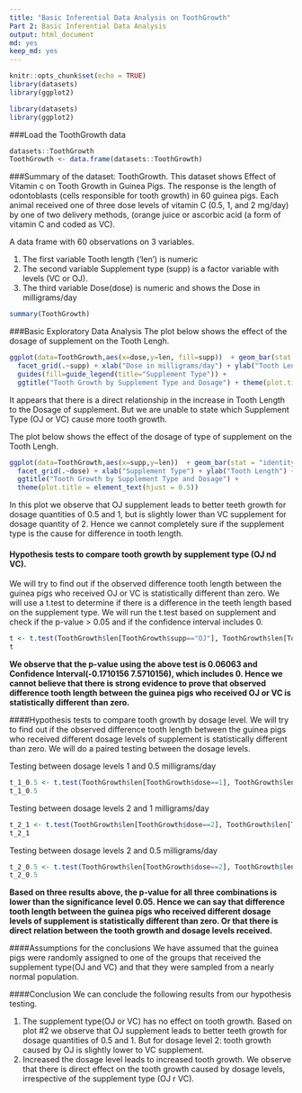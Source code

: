 ---
title: "Basic Inferential Data Analysis on ToothGrowth"
Part 2: Basic Inferential Data Analysis
output: html_document
md: yes
keep_md: yes
---

```{r setup, include=FALSE, warning=FALSE, message=FALSE, echo=FALSE, cache=TRUE}
knitr::opts_chunk$set(echo = TRUE)
library(datasets)
library(ggplot2)
```

```{r}
library(datasets)
library(ggplot2)
```


###Load the ToothGrowth data
```{r}
datasets::ToothGrowth
ToothGrowth <- data.frame(datasets::ToothGrowth)
```
###Summary of the dataset: ToothGrowth.
This dataset shows Effect of Vitamin c on Tooth Growth in Guinea Pigs.
The response is the length of odontoblasts (cells responsible for tooth growth) in 60 guinea pigs. Each animal received one of three dose levels of vitamin C (0.5, 1, and 2 mg/day) by one of two delivery methods, (orange juice or ascorbic acid (a form of vitamin C and coded as VC).

A data frame with 60 observations on 3 variables.

1. The first variable Tooth length ('len') is	numeric	 
2. The second variable Supplement type (supp) is a factor variable with levels	(VC or OJ).
3. The third variable Dose(dose) is numeric	and shows the Dose in milligrams/day
```{r}
summary(ToothGrowth)
```


###Basic Exploratory Data Analysis
The plot below shows the effect of the dosage of supplement on the Tooth Lengh. 
```{r, echo=TRUE}
ggplot(data=ToothGrowth,aes(x=dose,y=len, fill=supp))  + geom_bar(stat = "identity") + 
  facet_grid(.~supp) + xlab("Dose in milligrams/day") + ylab("Tooth Length") + 
  guides(fill=guide_legend(title="Supplement Type")) +
  ggtitle("Tooth Growth by Supplement Type and Dosage") + theme(plot.title = element_text(hjust = 0.5))
```

It appears that there is a direct relationship in the increase in Tooth Length to the Dosage of supplement. 
But we are unable to state which Supplement Type (OJ or VC) cause more tooth growth.

The plot below shows the effect of the dosage of type of supplement on the Tooth Lengh. 
```{r, echo = TRUE}
ggplot(data=ToothGrowth,aes(x=supp,y=len))  + geom_bar(stat = "identity") + 
  facet_grid(.~dose) + xlab("Supplement Type") + ylab("Tooth Length") + 
  ggtitle("Tooth Growth by Supplement Type and Dosage") + 
  theme(plot.title = element_text(hjust = 0.5))
```

In this plot we observe that OJ supplement leads to better teeth growth for dosage quantities of 0.5 and 1, but is slightly lower than VC supplement for dosage quantity of 2. Hence we cannot completely sure if the supplement type is the cause for difference in tooth length.



#### Hypothesis tests to compare tooth growth by supplement type (OJ nd VC).
We will try to find out if the observed difference tooth length between the guinea pigs who received OJ or VC is statistically different than zero.
We will use a t.test to determine if there is a difference in the teeth length based on the supplement type.
We will run the t.test based on supplement and check if the p-value > 0.05 and if the confidence interval includes 0.
```{r}
t <- t.test(ToothGrowth$len[ToothGrowth$supp=="OJ"], ToothGrowth$len[ToothGrowth$supp=="VC"], paired = FALSE, var.equal = FALSE)
t
```


**We observe that the p-value using the above test is 0.06063 and Confidence Interval(-0.1710156  7.5710156), which includes 0.
Hence we cannot believe that there is strong evidence to prove that observed difference tooth length between the guinea pigs who received OJ or VC is statistically different than zero.**



####Hypothesis tests to compare tooth growth by dosage level.
We will try to find out if the observed difference tooth length between the guinea pigs who received different dosage levels of supplement is statistically different than zero.
We will do a paired testing between the dosage levels.

Testing between dosage levels 1 and 0.5 milligrams/day
```{r}
t_1_0.5 <- t.test(ToothGrowth$len[ToothGrowth$dose==1], ToothGrowth$len[ToothGrowth$dose==0.5], paired = FALSE, var.equal = TRUE)
t_1_0.5
```

Testing between dosage levels 2 and 1 milligrams/day
```{r}
t_2_1 <- t.test(ToothGrowth$len[ToothGrowth$dose==2], ToothGrowth$len[ToothGrowth$dose==1], paired = FALSE, var.equal = TRUE)
t_2_1
```

Testing between dosage levels 2 and 0.5 milligrams/day
```{r}
t_2_0.5 <- t.test(ToothGrowth$len[ToothGrowth$dose==2], ToothGrowth$len[ToothGrowth$dose==0.5], paired = FALSE, var.equal = TRUE)
t_2_0.5
```

**Based on three results above, the p-value for all three combinations is lower than the significance level 0.05. Hence we can say that difference tooth length between the guinea pigs who received different dosage levels of supplement is statistically different than zero.
Or that there is direct relation between the tooth growth and dosage levels received.**


####Assumptions for the conclusions
We have assumed that the guinea pigs were randomly assigned to one of the groups that received the supplement type(OJ and VC) and that they were sampled from a nearly normal population.

####Conclusion
We can conclude the following results from our hypothesis testing.

1. The supplement type(OJ or VC) has no effect on tooth growth. 
Based on plot #2 we observe that OJ supplement leads to better teeth growth for dosage quantities of 0.5 and 1. But for dosage level 2: tooth growth caused by OJ is slightly lower to VC supplement.
2. Increased the dosage level leads to increased tooth growth. We observe that there is direct effect on the tooth growth caused by dosage levels, irrespective of the supplement type (OJ r VC).
